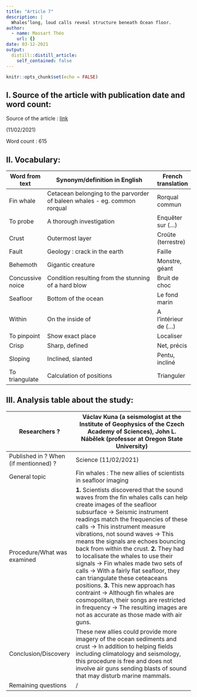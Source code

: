 ```yaml
---
title: "Article 7"
description: |
  Whales’long, loud calls reveal structure beneath Ocean floor.
author:
  - name: Massart Théo
    url: {}
date: 03-12-2021
output:
  distill::distill_article:
    self_contained: false
---
```


```r
knitr::opts_chunk$set(echo = FALSE)
```

## I. Source of the article with publication date and word count:

Source of the article : [link](https://www.scientificamerican.com/article/whales-long-loud-calls-reveal-structure-beneath-ocean-floor/)

(11/02/2021)

Word count : 615

## II. Vocabulary:

| Word from text   | Synonym/definition in English                                             | French translation     |
| ---------------- | ------------------------------------------------------------------------- | ---------------------- |
| Fin whale        | Cetacean belonging to the parvorder of baleen whales - eg. common rorqual | Rorqual commun         |
| To probe         | A thorough investigation                                                  | Enquêter sur (...)     |
| Crust            | Outermost layer                                                           | Croûte (terrestre)     |
| Fault            | Geology : crack in the earth                                              | Faille                 |
| Behemoth         | Gigantic creature                                                         | Monstre, géant         |
| Concussive noice | Condition resulting from the stunning of a hard blow                      | Bruit de choc          |
| Seafloor         | Bottom of the ocean                                                       | Le fond marin          |
| Within           | On the inside of                                                          | A l'intérieur de (...) |
| To pinpoint      | Show exact place                                                          | Localiser              |
| Crisp            | Sharp, defined                                                            | Net, précis            |
| Sloping          | Inclined, slanted                                                         | Pentu, incliné         |
| To triangulate   | Calculation of positions                                                  | Trianguler             |


## III. Analysis table about the study:

| Researchers ?                          | Václav Kuna (a seismologist at the Institute of Geophysics of the Czech Academy of Sciences), John L. Nábělek (professor at Oregon State University)                                                                                                                                                                                                                                                                                                                                                                                                                                                                                                                                                           |
| -------------------------------------- | -------------------------------------------------------------------------------------------------------------------------------------------------------------------------------------------------------------------------------------------------------------------------------------------------------------------------------------------------------------------------------------------------------------------------------------------------------------------------------------------------------------------------------------------------------------------------------------------------------------------------------------------------------------------------------------------------------------- |
| Published in ? When (if mentionned) ?  | Science (11/02/2021)                                                                                                                                                                                                                                                                                                                                                                                                                                                                                                                                                                                                                                                                                           |
| General topic                          | Fin whales : The new allies of scientists in seafloor imaging                                                                                                                                                                                                                                                                                                                                                                                                                                                                                                                                                                                                                                                  |
| Procedure/What was examined            | **1.** Scientists discovered that the sound waves from the fin whales calls can help create images of the seafloor subsurface -> Seismic instrument readings match the frequencies of these calls -> This instrument measure vibrations, not sound waves -> This means the signals are echoes bouncing back from within the crust.     **2.** They had to localisate the whales to use their signals -> Fin whales made two sets of calls -> With a fairly flat seafloor, they can triangulate these ceteaceans positions.     **3.** This new approach has contraint -> Although fin whales are cosmopolitan, their songs are restricted in frequency -> The resulting images are not as accurate as those made with air guns.     |
| Conclusion/Discovery                   | These new allies could provide more imagery of the ocean sediments and crust -> In addition to helping fields including climatology and seismology, this procedure is free and does not involve air guns sending blasts of sound that may disturb marine mammals.                                                                                                                                                                                                                                                                                                                                                                                                                                              |
| Remaining questions                    | /                                                                                                                                                                                                                                                                                                                                                                                                                                                                                                                                                                                                                                                                                                              |
